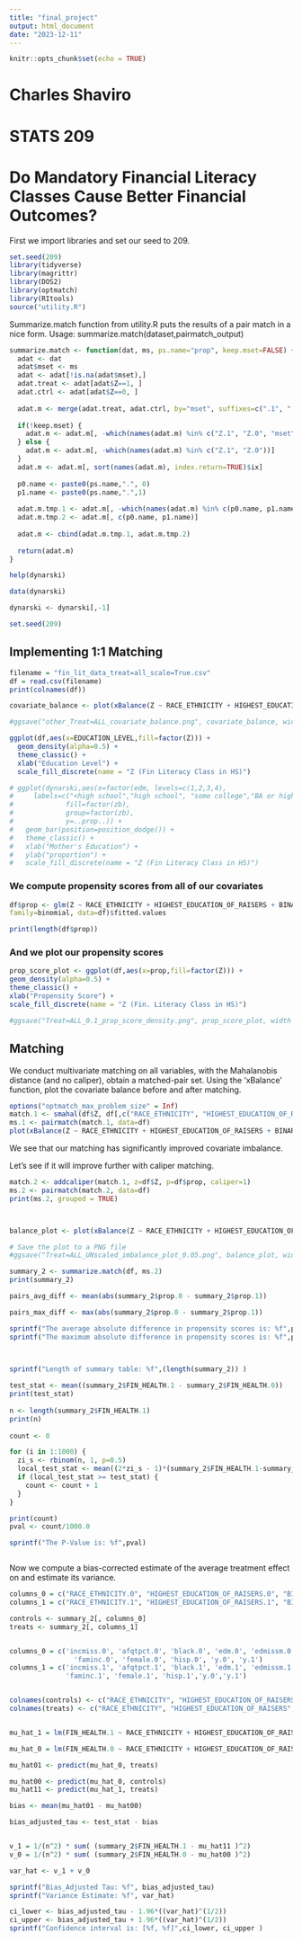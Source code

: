```yaml
---
title: "final_project"
output: html_document
date: "2023-12-11"
---
```


```r
knitr::opts_chunk$set(echo = TRUE)
```

# Charles Shaviro

# STATS 209

# Do Mandatory Financial Literacy Classes Cause Better Financial Outcomes?


First we import libraries and set our seed to 209.

```r
set.seed(209)
library(tidyverse)
library(magrittr)
library(DOS2)
library(optmatch)
library(RItools)
source("utility.R")
```

Summarize.match function from utility.R puts the results of a pair match
in a nice form. Usage: summarize.match(dataset,pairmatch_output)

```r
summarize.match <- function(dat, ms, ps.name="prop", keep.mset=FALSE) {
  adat <- dat
  adat$mset <- ms
  adat <- adat[!is.na(adat$mset),]
  adat.treat <- adat[adat$Z==1, ]
  adat.ctrl <- adat[adat$Z==0, ]
  
  adat.m <- merge(adat.treat, adat.ctrl, by="mset", suffixes=c(".1", ".0"))
  
  if(!keep.mset) {
    adat.m <- adat.m[, -which(names(adat.m) %in% c("Z.1", "Z.0", "mset"))]
  } else {
    adat.m <- adat.m[, -which(names(adat.m) %in% c("Z.1", "Z.0"))]        
  }
  adat.m <- adat.m[, sort(names(adat.m), index.return=TRUE)$ix]
  
  p0.name <- paste0(ps.name,".", 0)
  p1.name <- paste0(ps.name,".",1)
  
  adat.m.tmp.1 <- adat.m[, -which(names(adat.m) %in% c(p0.name, p1.name))]
  adat.m.tmp.2 <- adat.m[, c(p0.name, p1.name)]
  
  adat.m <- cbind(adat.m.tmp.1, adat.m.tmp.2)
  
  return(adat.m)
}

help(dynarski)

data(dynarski)

dynarski <- dynarski[,-1]

set.seed(209)
```






## Implementing 1:1 Matching 

```r
filename = "fin_lit_data_treat=all_scale=True.csv"
df = read.csv(filename)
print(colnames(df))
```

```r
covariate_balance <- plot(xBalance(Z ~ RACE_ETHNICITY + HIGHEST_EDUCATION_OF_RAISERS + BINARIZED_GENDER + LAYOFF_PANDEMIC + STATE + EDUCATION_LEVEL + NUM_DEPENDENT_CHILDREN + AGE + EXPECT_INHERIT_10K_PLUS, data=df))

#ggsave("other_Treat=ALL_covariate_balance.png", covariate_balance, width = 10, height = 6, units = "in", dpi = 300)


```


```r
ggplot(df,aes(x=EDUCATION_LEVEL,fill=factor(Z))) +
  geom_density(alpha=0.5) +
  theme_classic() +
  xlab("Education Level") +
  scale_fill_discrete(name = "Z (Fin Literacy Class in HS)")
```



```r
# ggplot(dynarski,aes(x=factor(edm, levels=c(1,2,3,4),
#     labels=c("<high school","high school", "some college","BA or higher")),
#             fill=factor(zb),
#             group=factor(zb),
#             y=..prop..)) +
#   geom_bar(position=position_dodge()) +
#   theme_classic() +
#   xlab("Mother's Education") +
#   ylab("proportion") +
#   scale_fill_discrete(name = "Z (Fin Literacy Class in HS)")

```

### We compute propensity scores from all of our covariates

```r

df$prop <- glm(Z ~ RACE_ETHNICITY + HIGHEST_EDUCATION_OF_RAISERS + BINARIZED_GENDER + LAYOFF_PANDEMIC + STATE + EDUCATION_LEVEL + NUM_DEPENDENT_CHILDREN + AGE + EXPECT_INHERIT_10K_PLUS,
family=binomial, data=df)$fitted.values

print(length(df$prop))

```

### And we plot our propensity scores


```r

prop_score_plot <- ggplot(df,aes(x=prop,fill=factor(Z))) +
geom_density(alpha=0.5) +
theme_classic() +
xlab("Propensity Score") +
scale_fill_discrete(name = "Z (Fin. Literacy Class in HS)")

#ggsave("Treat=ALL_0.1_prop_score_density.png", prop_score_plot, width = 10, height = 6, units = "in", dpi = 300)

```

## Matching

We conduct multivariate matching on all variables, with the Mahalanobis distance (and no caliper),
obtain a matched-pair set. Using the ‘xBalance’ function, plot the covariate balance before and after
matching.


```r
options("optmatch_max_problem_size" = Inf)
match.1 <- smahal(df$Z, df[,c("RACE_ETHNICITY", "HIGHEST_EDUCATION_OF_RAISERS", "BINARIZED_GENDER", "LAYOFF_PANDEMIC", "STATE", "EDUCATION_LEVEL","NUM_DEPENDENT_CHILDREN","AGE","EXPECT_INHERIT_10K_PLUS")])
ms.1 <- pairmatch(match.1, data=df)
plot(xBalance(Z ~ RACE_ETHNICITY + HIGHEST_EDUCATION_OF_RAISERS + BINARIZED_GENDER + LAYOFF_PANDEMIC + STATE + EDUCATION_LEVEL + NUM_DEPENDENT_CHILDREN + AGE + EXPECT_INHERIT_10K_PLUS + prop -1, strata=list(unstrat=NULL, ms.1=~ms.1), data=df), ggplot=TRUE)

```


We see that our matching has significantly improved covariate imbalance.

Let's see if it will improve further with caliper matching.


```r

match.2 <- addcaliper(match.1, z=df$Z, p=df$prop, caliper=1)
ms.2 <- pairmatch(match.2, data=df)
print(ms.2, grouped = TRUE)



balance_plot <- plot(xBalance(Z ~ RACE_ETHNICITY + HIGHEST_EDUCATION_OF_RAISERS + BINARIZED_GENDER + LAYOFF_PANDEMIC + STATE + EDUCATION_LEVEL + NUM_DEPENDENT_CHILDREN + AGE + EXPECT_INHERIT_10K_PLUS + prop -1, strata=list(unstrat=NULL, ms.2=~ms.2), data=df), ggplot=TRUE)

# Save the plot to a PNG file
#ggsave("Treat=ALL_UNscaled_imbalance_plot_0.05.png", balance_plot, width = 10, height = 6, units = "in", dpi = 300)


```


```r
summary_2 <- summarize.match(df, ms.2)
print(summary_2)

pairs_avg_diff <- mean(abs(summary_2$prop.0 - summary_2$prop.1))

pairs_max_diff <- max(abs(summary_2$prop.0 - summary_2$prop.1))

sprintf("The average absolute difference in propensity scores is: %f",pairs_avg_diff)
sprintf("The maximum absolute difference in propensity scores is: %f",pairs_max_diff)



sprintf("Length of summary table: %f",(length(summary_2)) )
 
test_stat <- mean((summary_2$FIN_HEALTH.1 - summary_2$FIN_HEALTH.0))
print(test_stat)
 
n <- length(summary_2$FIN_HEALTH.1)
print(n)
 
count <- 0

for (i in 1:1000) {
  zi_s <- rbinom(n, 1, p=0.5)
  local_test_stat <- mean((2*zi_s - 1)*(summary_2$FIN_HEALTH.1-summary_2$FIN_HEALTH.0))
  if (local_test_stat >= test_stat) {
    count <- count + 1
  }
}

print(count)
pval <- count/1000.0

sprintf("The P-Value is: %f",pval)



```

Now we compute a bias-corrected estimate of the average treatment effect on and
estimate its variance.

```r
columns_0 = c("RACE_ETHNICITY.0", "HIGHEST_EDUCATION_OF_RAISERS.0", "BINARIZED_GENDER.0","LAYOFF_PANDEMIC.0", "STATE.0", "EDUCATION_LEVEL.0", "NUM_DEPENDENT_CHILDREN.0", "AGE.0", "EXPECT_INHERIT_10K_PLUS.0", "FIN_HEALTH.0", "FIN_HEALTH.1")
columns_1 = c("RACE_ETHNICITY.1", "HIGHEST_EDUCATION_OF_RAISERS.1", "BINARIZED_GENDER.1", "LAYOFF_PANDEMIC.1", "STATE.1", "EDUCATION_LEVEL.1", "NUM_DEPENDENT_CHILDREN.1", "AGE.1", "EXPECT_INHERIT_10K_PLUS.1", "FIN_HEALTH.0", "FIN_HEALTH.1")

controls <- summary_2[, columns_0]
treats <- summary_2[, columns_1]


columns_0 = c('incmiss.0', 'afqtpct.0', 'black.0', 'edm.0', 'edmissm.0', 
                'faminc.0', 'female.0', 'hisp.0', 'y.0', 'y.1')
columns_1 = c('incmiss.1', 'afqtpct.1', 'black.1', 'edm.1', 'edmissm.1', 
              'faminc.1', 'female.1', 'hisp.1','y.0','y.1')


colnames(controls) <- c("RACE_ETHNICITY", "HIGHEST_EDUCATION_OF_RAISERS", "BINARIZED_GENDER","LAYOFF_PANDEMIC", "STATE", "EDUCATION_LEVEL", "NUM_DEPENDENT_CHILDREN", "AGE", "EXPECT_INHERIT_10K_PLUS", "FIN_HEALTH.0", "FIN_HEALTH.1")
colnames(treats) <- c("RACE_ETHNICITY", "HIGHEST_EDUCATION_OF_RAISERS", "BINARIZED_GENDER","LAYOFF_PANDEMIC", "STATE", "EDUCATION_LEVEL", "NUM_DEPENDENT_CHILDREN", "AGE", "EXPECT_INHERIT_10K_PLUS", "FIN_HEALTH.0", "FIN_HEALTH.1")


mu_hat_1 = lm(FIN_HEALTH.1 ~ RACE_ETHNICITY + HIGHEST_EDUCATION_OF_RAISERS + BINARIZED_GENDER + LAYOFF_PANDEMIC + STATE + EDUCATION_LEVEL + NUM_DEPENDENT_CHILDREN + AGE + EXPECT_INHERIT_10K_PLUS, data=treats)

mu_hat_0 = lm(FIN_HEALTH.0 ~ RACE_ETHNICITY + HIGHEST_EDUCATION_OF_RAISERS + BINARIZED_GENDER + LAYOFF_PANDEMIC + STATE + EDUCATION_LEVEL + NUM_DEPENDENT_CHILDREN + AGE + EXPECT_INHERIT_10K_PLUS, data=controls)

mu_hat01 <- predict(mu_hat_0, treats)

mu_hat00 <- predict(mu_hat_0, controls)
mu_hat11 <- predict(mu_hat_1, treats)

bias <- mean(mu_hat01 - mu_hat00)

bias_adjusted_tau <- test_stat - bias


v_1 = 1/(n^2) * sum( (summary_2$FIN_HEALTH.1 - mu_hat11 )^2)
v_0 = 1/(n^2) * sum( (summary_2$FIN_HEALTH.0 - mu_hat00 )^2)

var_hat <- v_1 + v_0

sprintf("Bias_Adjusted Tau: %f", bias_adjusted_tau)
sprintf("Variance Estimate: %f", var_hat)

ci_lower <- bias_adjusted_tau - 1.96*((var_hat)^(1/2))
ci_upper <- bias_adjusted_tau + 1.96*((var_hat)^(1/2))
sprintf("Confidence interval is: [%f, %f]",ci_lower, ci_upper )



```








